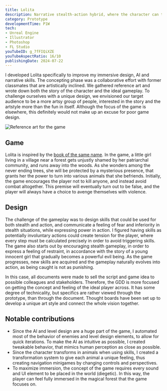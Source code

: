 ```yaml
---
title: Lolita
description: Narrative stealth-action hybrid, where the character can transform into a multitude of animals.
category: Prototype
developmentTime: P1W
tech:
- Unreal Engine
- Illustrator
- Photoshop
- FL Studio
youTubeID: g_7fFIQiXZE
youTubeAspectRatio: 16/10
publishingDate: 2024-07-22
---
```


I developed Lolita specifically to improve my immersive design, AI and narrative skills. The concepting phase was a collaborative effort with former classmates that are artistically inclined. We gathered reference art and wrote down both the story of the character and the ideal gameplay. To challenge ourselves with a unique design, we envisioned our target audience to be a more artsy group of people, interested in the story and the artstyle more than the fun in itself. Although the focus of the game is elsewhere, this definitely would not make up an excuse for poor game design.

![Reference art for the game](./lolita-game.webp)

## Game

Lolita is inspired by the [book of the same name](https://wikipedia.org/wiki/Lolita). In the game, a little girl living in a village near a forest gets unjustly shamed by her patriarchal community, and runs away into the woods. As she wonders among the never ending trees, she will be protected by a mysterious presence, that grants her the power to turn into various animals that she befriends. Initially, the game encourages the player not to kill anyone, and instead avoid combat altogether. This premise will eventually turn out to be false, and the player will always have a choice to avenge themselves with violence.

## Design

The challenge of the gameplay was to design skills that could be used for both stealth and action, and communicate a feeling of fear and inferiority in stealth situations, while expressing power in action. I figured having skills as potentially involuntary actions could create tension for the player, where every step must be calculated precisely in order to avoid triggering skills. The game also starts out by encouraging stealth gameplay, in order to express a feeling of restraint, in accordance with the story of a young innocent girl that gradually becomes a powerful evil being. As the game progresses, new skills are acquired and the gameplay naturally evolves into action, as being caught is not as punishing.

In this case, all documents were made to sell the script and game idea to possible colleagues and stakeholders. Therefore, the GDD is more focused on getting the concept and feeling of the ideal player across. It has some degree of technicality, but specifics are rather viewed through the prototype, than through the document. Thought boards have been set up to develop a unique art style and connect the whole vision together.

## Notable contributions

* Since the AI and level design are a huge part of the game, I automated most of the behavior of enemies and level design elements, to allow for quick iterations. To make the AI as intuitive as possible, I created tweakable behavior, that mimics human perception as close as possible.
* Since the character transforms in animals when using skills, I created a transformation system to give each animal a unique feeling, thus creating navigation minigames by changing controls and perspectives.
* To maximize immersion, the concept of the game requires every sound and UI element to be placed in the world (diegetic). In this way, the player can feel fully immersed in the magical forest that the game focuses on.
